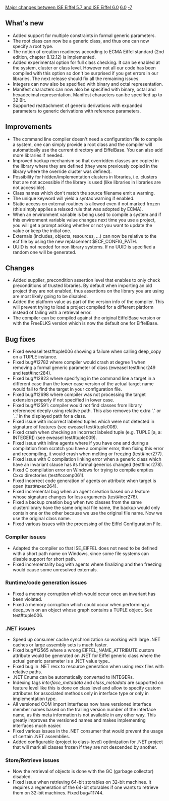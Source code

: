 [[Property:title|Major changes between ISE Eiffel 5.7 and ISE Eiffel 6.0]]
[[Property:link_title|6.0]]
[[Property:weight|-7]]
==What's new==

{{seealso|See also: [[Differences between standard ECMA-367 and Eiffel Software implementation|Differences between standard ECMA-367 and Eiffel Software implementation]] }}
* Added support for multiple constraints in formal generic parameters.
* The root class can now be a generic class, and thus one can now specify a root type.
* The notion of creation readiness according to ECMA Eiffel standard (2nd edition, chapter 8.12.12) is implemented.
* Added experimental option for full class checking. It can be enabled at the system, cluster or class level. However not all our code has been compiled with this option so don't be surprised if you get errors in our libraries. The next release should fix all the remaining issues.
* Integers can now also be specified with binary and octal representation.
* Manifest characters can now also be specified with binary, octal and hexadecimal representation. Manifest characters can be specified up to 32 Bit.
* Supported reattachment of generic derivations with expanded parameters to generic derivations with reference parameters.

==Improvements==
* The command line compiler doesn't need a configuration file to compile a system, one can simply provide a root class and the compiler will automatically use the current directory and EiffelBase. You can also add more libraries if needed.
* Improved backup mechanism so that overridden classes are copied in the library where they are defined (they were previously copied in the library where the override cluster was defined).
* Possibility for hidden/implementation clusters in libraries, i.e. clusters that are not accessible if the library is used (like libraries in libraries are not accessible).
* Class names which don't match the source filename emit a warning.
* The unique keyword will yield a syntax warning if enabled.
* Static access on external routines is allowed even if not marked frozen (this simply applies a relaxed rule that was adopted by ECMA).
* When an environment variable is being used to compile a system and if this environment variable value changes next time you use a project, you will get a prompt asking whether or not you want to update the value or keep the initial one.
* Externals (includes, objects, resources, ...) can now be relative to the ecf file by using the new replacement $ECF_CONFIG_PATH.
* UUID is not needed for non library systems. If no UUID is specified a random one will be generated.

==Changes==
* Added supplier_precondition assertion level that enables to only check preconditions of trusted libraries. By default when importing an old project they are not enabled, thus assertions on the library you are using are most likely going to be disabled.
* Added the platform value as part of the version info of the compiler. This will prevent trying to load a project compiled for a different platform instead of failing with a retrieval error.
* The compiler can be compiled against the original EiffelBase version or with the FreeELKS version which is now the default one for EiffelBase.

==Bug fixes==
* Fixed eweasel test#tuple006 showing a failure when calling <eiffel>deep_copy</eiffel> on a <eiffel>TUPLE</eiffel> instance.
* Fixed bug#12782 where compiler would crash at degree 1 when removing a formal generic parameter of class (eweasel test#incr249 and test#incr284).
* Fixed bug#12823 where specifying in the command line a target in a different case than the lower case version of the actual target name would fail to find the target in your configuration file.
* Fixed bug#12698 where compiler was not processing the target extension properly if not specified in lower case.
* Fixed bug#12591: compiler would not find classes from library referenced deeply using relative path. This also removes the extra `.' or `..' in the displayed path for a class.
* Fixed issue with incorrect labeled tuples which were not detected in signature of features (see eweasel test#tuple008).
* Fixed crash when checking an incorrect labeled tuple (e.g. <eiffel>TUPLE</eiffel> [a, a: <eiffel>INTEGER</eiffel>]) (see eweasel test#tuple009).
* Fixed issue with inline agents where if you have one and during a compilation from scratch you have a compiler error, then fixing this error and recompiling, it would crash when melting or freezing (test#incr277).
* Fixed issue with C compilation linking error when a generic class which have an invariant clause has its formal generics changed (test#incr278).
* Fixed C compilation error on Windows for trying to compile empties Cxxx directories (test#ccomp061).
* Fixed incorrect code generation of agents on attribute when target is open (test#exec264).
* Fixed incremental bug when an agent creation based on a feature whose signature changes for less arguments (test#incr276).
* Fixed a backup creation bug when two classes from the same cluster/library have the same original file name, the backup would only contain one or the other because we use the original file name. Now we use the original class name.
* Fixed various issues with the processing of the Eiffel Configuration File.

===Compiler issues===
* Adapted the compiler so that ISE_EIFFEL does not need to be defined with a short path name on Windows, since some file systems can disable support for short path.
* Fixed incrementality bug with agents where finalizing and then freezing would cause some unresolved externals.

===Runtime/code generation issues===
* Fixed a memory corruption which would occur once an invariant has been violated.
* Fixed a memory corruption which could occur when performing a deep_twin on an object whose graph contains a TUPLE object. See test#tuple006.

===.NET issues===
* Speed up consumer cache synchronization so working with large .NET caches or large assembly sets is much faster.
* Fixed bug#12565 where a wrong EIFFEL_NAME_ATTRIBUTE custom attribute would be generated on .NET for Eiffel generic class where the actual generic parameter is a .NET value type..
* Fixed bug in .NET resx to resource generation when using resx files with relative paths.
* .NET Enums can be automatically converted to INTEGERs.
* Indexing tags ''interface_metadata'' and ''class_metadata'' are supported on feature level like this is done on class level and allow to specify custom attributes for associated methods only in interface type or only in implementation type.
* All versioned COM import interfaces now have versioned interface member names based on the trailing version number of the interface name, as this meta information is not available in any other way. This greatly improves the versioned names and makes implementing interfaces much easier.
* Fixed various issues in the .NET consumer that would prevent the usage of certain .NET assemblies.
* Added configurable (project to class-level) optimization for .NET project that will mark all classes frozen if they are not descended by another.

===Store/Retrieve issues===
* Now the retrieval of objects is done with the GC (garbage collector) disabled.
* Fixed issue when retrieving 64-bit storables on 32-bit machines. It requires a regeneration of the 64-bit storables if one wants to retrieve them on 32-bit machines. Fixed bug#11744.




